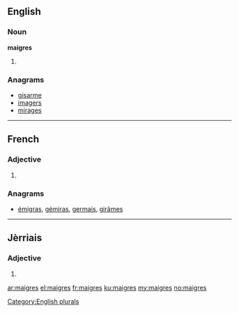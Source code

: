 ==English==

===Noun===
'''maigres'''

# {{plural of|maigre}}

===Anagrams===
* [[gisarme#English|gisarme]]
* [[imagers#English|imagers]]
* [[mirages#English|mirages]]

[[Category:English plurals]]

----

==French==

===Adjective===
{{fr-adj-form}}

# {{form of|plural|maigre|lang=fr}}

===Anagrams===
* [[émigras#French|émigras]], [[gémiras#French|gémiras]], [[germais#French|germais]], [[girâmes#French|girâmes]]

----

==Jèrriais==

===Adjective===
{{roa-jer-adj-form}}

# {{form of|plural form|maigre|lang=roa-jer}}

[[ar:maigres]]
[[el:maigres]]
[[fr:maigres]]
[[ku:maigres]]
[[my:maigres]]
[[no:maigres]]